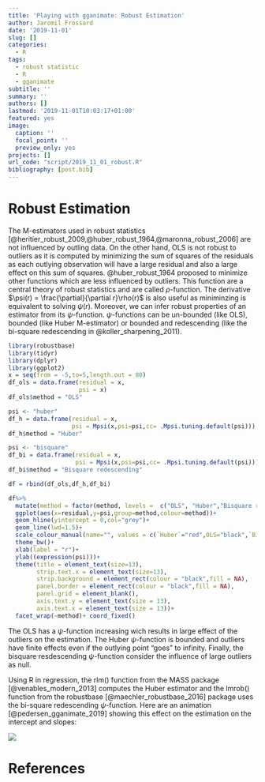 ```yaml
---
title: 'Playing with gganimate: Robust Estimation'
author: Jaromil Frossard
date: '2019-11-01'
slug: []
categories:
  - R
tags:
  - robust statistic
  - R
  - gganimate
subtitle: ''
summary: ''
authors: []
lastmod: '2019-11-01T10:03:17+01:00'
featured: yes
image:
  caption: ''
  focal_point: ''
  preview_only: yes
projects: []
url_code: "script/2019_11_01_robust.R"
bibliography: [post.bib]
---
```


# Robust Estimation

The M-estimators used in robust statistics [@heritier_robust_2009,@huber_robust_1964,@maronna_robust_2006] are not influenced by outling data. On the other hand, OLS is not robust to outliers as it is computed by minimizing the sum of squares of the residuals as each outlying observation will have a large residual and also a large effect on this sum of squares. @huber_robust_1964 proposed to minimize other functions which are less influenced by outliers. This function are a central theory of robust statistics and are called $\rho$-function. The derivative $\psi(r) = \frac{\partial}{\partial r}\rho(r)$ is also useful as miniminzing is equivalent to solving $\psi(r)$. Moreover, we can infer robust properties of an estimator from its $\psi$-function. $\psi$-functions can be un-bounded (like OLS), bounded (like Huber M-estimator) or bounded and redescending (like the bi-square redescending in @koller_sharpening_2011).


```r
library(robustbase)
library(tidyr)
library(dplyr)
library(ggplot2)
x = seq(from = -5,to=5,length.out = 80)
df_ols = data.frame(residual = x,
                    psi = x)
df_ols$method = "OLS"

psi <- "huber"
df_h = data.frame(residual = x,
                  psi = Mpsi(x,psi=psi,cc= .Mpsi.tuning.default(psi)))
df_h$method = "Huber"

psi <- "bisquare"
df_bi = data.frame(residual = x,
                   psi = Mpsi(x,psi=psi,cc= .Mpsi.tuning.default(psi)))
df_bi$method = "Bisquare redescending"

df = rbind(df_ols,df_h,df_bi)

df%>%
  mutate(method = factor(method, levels =  c("OLS", "Huber","Bisquare redescending")))%>%
  ggplot(aes(x=residual,y=psi,group=method,colour=method))+
  geom_hline(yintercept = 0,col="grey")+
  geom_line(lwd=1.5)+
  scale_colour_manual(name="", values = c(`Huber`="red",OLS="black",`Bisquare redescending` = "orange"),guide=FALSE)+
  theme_bw()+
  xlab(label = "r")+
  ylab((expression(psi)))+
  theme(title = element_text(size=13),
        strip.text.x = element_text(size=13),
        strip.background = element_rect(colour = "black",fill = NA),
        panel.border = element_rect(colour = "black",fill = NA),
        panel.grid = element_blank(),
        axis.text.y = element_text(size = 13),
        axis.text.x = element_text(size = 13))+
  facet_wrap(~method)+ coord_fixed()


```



The OLS has a $\psi$-function increasing wich results in large effect of the outliers on the estimation. The Huber $\psi$-function is bounded and outliers have finite effects even if the outlying point "goes" to infinity. Finally, the bisquare resdescending $\psi$-function consider the influence of large outliers as null.

Using R in regression, the rlm() function from the MASS package [@venables_modern_2013] computes the Huber estimator and the lmrob() function from the robustbase [@maechler_robustbase_2016] package uses the bi-square redescending $\psi$-function. Here are an animation [@pedersen_gganimate_2019] showing this effect on the estimation on the intercept and slopes:


![](/img/robust.gif)

# References


